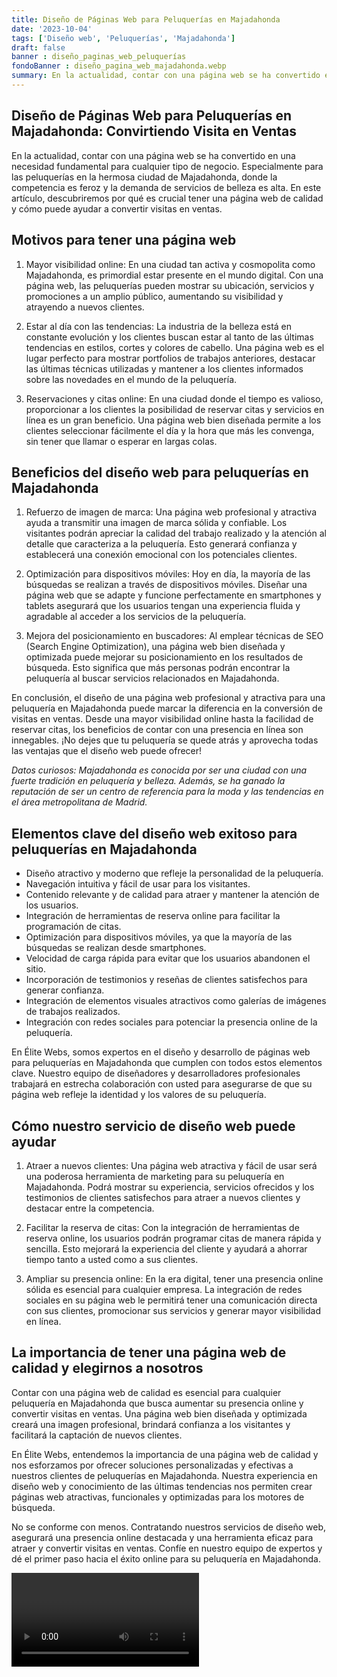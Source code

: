 ```yaml
---
title: Diseño de Páginas Web para Peluquerías en Majadahonda
date: '2023-10-04'
tags: ['Diseño web', 'Peluquerías', 'Majadahonda']
draft: false
banner : diseño_paginas_web_peluquerías
fondoBanner : diseño_pagina_web_majadahonda.webp
summary: En la actualidad, contar con una página web se ha convertido en una necesidad fundamental para cualquier tipo de negocio. Especialmente para las peluquerías en la hermosa ciudad de Majadahonda, donde la competencia es feroz y la demanda de servicios de belleza es alta. En este artículo, descubriremos por qué es crucial tener una página web de calidad y cómo puede ayudar a convertir visitas en ventas.
---
```


## Diseño de Páginas Web para Peluquerías en Majadahonda: Convirtiendo Visita en Ventas

En la actualidad, contar con una página web se ha convertido en una necesidad fundamental para cualquier tipo de negocio. Especialmente para las peluquerías en la hermosa ciudad de Majadahonda, donde la competencia es feroz y la demanda de servicios de belleza es alta. En este artículo, descubriremos por qué es crucial tener una página web de calidad y cómo puede ayudar a convertir visitas en ventas.

## Motivos para tener una página web

1. Mayor visibilidad online: En una ciudad tan activa y cosmopolita como Majadahonda, es primordial estar presente en el mundo digital. Con una página web, las peluquerías pueden mostrar su ubicación, servicios y promociones a un amplio público, aumentando su visibilidad y atrayendo a nuevos clientes.

2. Estar al día con las tendencias: La industria de la belleza está en constante evolución y los clientes buscan estar al tanto de las últimas tendencias en estilos, cortes y colores de cabello. Una página web es el lugar perfecto para mostrar portfolios de trabajos anteriores, destacar las últimas técnicas utilizadas y mantener a los clientes informados sobre las novedades en el mundo de la peluquería.

3. Reservaciones y citas online: En una ciudad donde el tiempo es valioso, proporcionar a los clientes la posibilidad de reservar citas y servicios en línea es un gran beneficio. Una página web bien diseñada permite a los clientes seleccionar fácilmente el día y la hora que más les convenga, sin tener que llamar o esperar en largas colas.

## Beneficios del diseño web para peluquerías en Majadahonda

1. Refuerzo de imagen de marca: Una página web profesional y atractiva ayuda a transmitir una imagen de marca sólida y confiable. Los visitantes podrán apreciar la calidad del trabajo realizado y la atención al detalle que caracteriza a la peluquería. Esto generará confianza y establecerá una conexión emocional con los potenciales clientes.

2. Optimización para dispositivos móviles: Hoy en día, la mayoría de las búsquedas se realizan a través de dispositivos móviles. Diseñar una página web que se adapte y funcione perfectamente en smartphones y tablets asegurará que los usuarios tengan una experiencia fluida y agradable al acceder a los servicios de la peluquería.

3. Mejora del posicionamiento en buscadores: Al emplear técnicas de SEO (Search Engine Optimization), una página web bien diseñada y optimizada puede mejorar su posicionamiento en los resultados de búsqueda. Esto significa que más personas podrán encontrar la peluquería al buscar servicios relacionados en Majadahonda.

En conclusión, el diseño de una página web profesional y atractiva para una peluquería en Majadahonda puede marcar la diferencia en la conversión de visitas en ventas. Desde una mayor visibilidad online hasta la facilidad de reservar citas, los beneficios de contar con una presencia en línea son innegables. ¡No dejes que tu peluquería se quede atrás y aprovecha todas las ventajas que el diseño web puede ofrecer!

*Datos curiosos: Majadahonda es conocida por ser una ciudad con una fuerte tradición en peluquería y belleza. Además, se ha ganado la reputación de ser un centro de referencia para la moda y las tendencias en el área metropolitana de Madrid.*

<GifSeo />

<Cta />

## Elementos clave del diseño web exitoso para peluquerías en Majadahonda

- Diseño atractivo y moderno que refleje la personalidad de la peluquería.
- Navegación intuitiva y fácil de usar para los visitantes.
- Contenido relevante y de calidad para atraer y mantener la atención de los usuarios.
- Integración de herramientas de reserva online para facilitar la programación de citas.
- Optimización para dispositivos móviles, ya que la mayoría de las búsquedas se realizan desde smartphones.
- Velocidad de carga rápida para evitar que los usuarios abandonen el sitio.
- Incorporación de testimonios y reseñas de clientes satisfechos para generar confianza.
- Integración de elementos visuales atractivos como galerías de imágenes de trabajos realizados.
- Integración con redes sociales para potenciar la presencia online de la peluquería.

En Élite Webs, somos expertos en el diseño y desarrollo de páginas web para peluquerías en Majadahonda que cumplen con todos estos elementos clave. Nuestro equipo de diseñadores y desarrolladores profesionales trabajará en estrecha colaboración con usted para asegurarse de que su página web refleje la identidad y los valores de su peluquería.

## Cómo nuestro servicio de diseño web puede ayudar

1. Atraer a nuevos clientes: Una página web atractiva y fácil de usar será una poderosa herramienta de marketing para su peluquería en Majadahonda. Podrá mostrar su experiencia, servicios ofrecidos y los testimonios de clientes satisfechos para atraer a nuevos clientes y destacar entre la competencia.

2. Facilitar la reserva de citas: Con la integración de herramientas de reserva online, los usuarios podrán programar citas de manera rápida y sencilla. Esto mejorará la experiencia del cliente y ayudará a ahorrar tiempo tanto a usted como a sus clientes.

3. Ampliar su presencia online: En la era digital, tener una presencia online sólida es esencial para cualquier empresa. La integración de redes sociales en su página web le permitirá tener una comunicación directa con sus clientes, promocionar sus servicios y generar mayor visibilidad en línea.

## La importancia de tener una página web de calidad y elegirnos a nosotros

Contar con una página web de calidad es esencial para cualquier peluquería en Majadahonda que busca aumentar su presencia online y convertir visitas en ventas. Una página web bien diseñada y optimizada creará una imagen profesional, brindará confianza a los visitantes y facilitará la captación de nuevos clientes.

En Élite Webs, entendemos la importancia de una página web de calidad y nos esforzamos por ofrecer soluciones personalizadas y efectivas a nuestros clientes de peluquerías en Majadahonda. Nuestra experiencia en diseño web y conocimiento de las últimas tendencias nos permiten crear páginas web atractivas, funcionales y optimizadas para los motores de búsqueda.

No se conforme con menos. Contratando nuestros servicios de diseño web, asegurará una presencia online destacada y una herramienta eficaz para atraer y convertir visitas en ventas. Confíe en nuestro equipo de expertos y dé el primer paso hacia el éxito online para su peluquería en Majadahonda.

<Video />

<CtaBot job='Peluquerías' city='Majadahonda'/>

<Gmaps query='Majadahonda+españa+maps' />